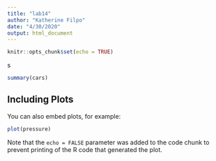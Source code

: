 ```yaml
---
title: "lab14"
author: "Katherine Filpo"
date: "4/30/2020"
output: html_document
---
```


```r
knitr::opts_chunk$set(echo = TRUE)
```
s

```r
summary(cars)
```

## Including Plots

You can also embed plots, for example:

```r
plot(pressure)
```

Note that the `echo = FALSE` parameter was added to the code chunk to prevent printing of the R code that generated the plot.

